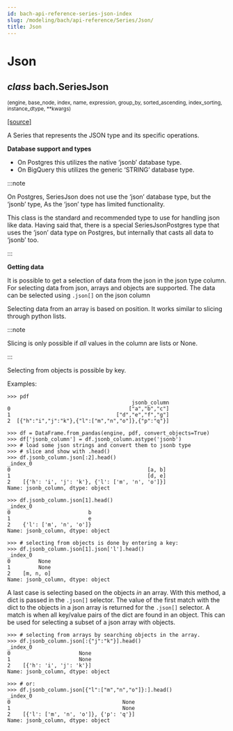 ```yaml
---
id: bach-api-reference-series-json-index
slug: /modeling/bach/api-reference/Series/Json/
title: Json
---
```


# Json

<div className="class">

## <span className="type-annotation"><em>class</em></span> <span className="additional-name">bach.</span><span className="name">SeriesJson</span>

<small className="parameter-list">(<span className="parameter" id="engine">engine</span>, <span className="parameter" id="base_node">base_node</span>, <span className="parameter" id="index">index</span>, <span className="parameter" id="name">name</span>, <span className="parameter" id="expression">expression</span>, <span className="parameter" id="group_by">group_by</span>, <span className="parameter" id="sorted_ascending">sorted_ascending</span>, <span className="parameter" id="index_sorting">index_sorting</span>, <span className="parameter" id="instance_dtype">instance_dtype</span>, <span className="parameter" id="**">\*\*kwargs</span>)</small>


&#8203;<span className="view-source">[[source]](https://github.com/objectiv/objectiv-analytics/blob/main/bach/bach/series/series_json.py)</span>

<div className="content">

A Series that represents the JSON type and its specific operations.

**Database support and types**

* On Postgres this utilizes the native ‘jsonb’ database type.
* On BigQuery this utilizes the generic ‘STRING’ database type.

:::note

On Postgres, SeriesJson does not use the ‘json’ database type, but the ‘jsonb’ type, As the ‘json’
type has limited functionality.

This class is the standard and recommended type to use for handling json like data. Having said that,
there is a special SeriesJsonPostgres type that uses the ‘json’ data type on Postgres, but internally
that casts all data to ‘jsonb’ too.


:::

**Getting data**

It is possible to get a selection of data from the json in the json type column. For selecting data from
json, arrays and objects are supported. The data can be selected using `.json[]` on the json column

Selecting data from an array is based on position. It works similar to slicing through python lists.

:::note

Slicing is only possible if *all* values in the column are lists or None.


:::

Selecting from objects is possible by key.

Examples:

```pycon3
>>> pdf
                                        jsonb_column
0                                      ["a","b","c"]
1                                  ["d","e","f","g"]
2  [{"h":"i","j":"k"},{"l":["m","n","o"]},{"p":"q"}]
```

```pycon3
>>> df = DataFrame.from_pandas(engine, pdf, convert_objects=True)
>>> df['jsonb_column'] = df.jsonb_column.astype('jsonb')
>>> # load some json strings and convert them to jsonb type
>>> # slice and show with .head()
>>> df.jsonb_column.json[:2].head()
_index_0
0                                            [a, b]
1                                            [d, e]
2    [{'h': 'i', 'j': 'k'}, {'l': ['m', 'n', 'o']}]
Name: jsonb_column, dtype: object
```

```pycon3
>>> df.jsonb_column.json[1].head()
_index_0
0                         b
1                         e
2    {'l': ['m', 'n', 'o']}
Name: jsonb_column, dtype: object
```

```pycon3
>>> # selecting from objects is done by entering a key:
>>> df.jsonb_column.json[1].json['l'].head()
_index_0
0         None
1         None
2    [m, n, o]
Name: jsonb_column, dtype: object
```

A last case is selecting based on the objects *in* an array.
With this method, a dict is passed in the `.json[]` selector. The value of the first match with the dict
to the objects in a json array is returned for the `.json[]` selector. A match is when all key/value pairs
of the dict are found in an object. This can be used for selecting a subset of a json array with objects.

```pycon3
>>> # selecting from arrays by searching objects in the array.
>>> df.jsonb_column.json[:{"j":"k"}].head()
_index_0
0                      None
1                      None
2    [{'h': 'i', 'j': 'k'}]
Name: jsonb_column, dtype: object
```

```pycon3
>>> # or:
>>> df.jsonb_column.json[{"l":["m","n","o"]}:].head()
_index_0
0                                    None
1                                    None
2    [{'l': ['m', 'n', 'o']}, {'p': 'q'}]
Name: jsonb_column, dtype: object
```


</div>


</div>

<div className="table-autosummary">

|                                                   |                                                                                                                                                                                                     |
| ------------------------------------------------- | -------------------------------------------------------------------------------------------------------------------------------------------------------------------------------------------------- |


</div>

